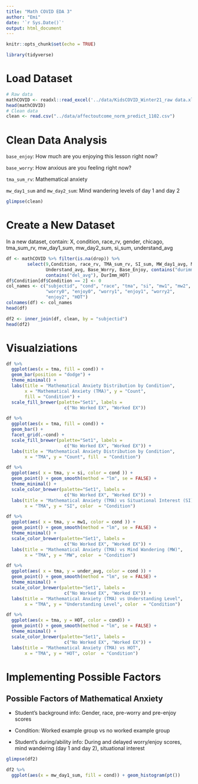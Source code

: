 ```yaml
---
title: "Math COVID EDA 3"
author: "Emi"
date: '`r Sys.Date()`'
output: html_document
---
```


```r
knitr::opts_chunk$set(echo = TRUE)
```

```r
library(tidyverse)
```

# Load Dataset

```r
# Raw data
mathCOVID <- readxl::read_excel('../data/KidsCOVID_Winter21_raw data.xlsx')
head(mathCOVID)
# Clean data
clean <- read.csv("../data/affectoutcome_norm_predict_1102.csv")
```

# Clean Data Analysis

`base_enjoy`: How much are you enjoying this lesson right now?

`base_worry`: How anxious are you feeling right now?

`tma_sum_rv`: Mathematical anxiety

`mw_day1_sum` and `mw_day2_sum`: Mind wandering levels of day 1 and day 2

```r
glimpse(clean)
```

# Create a New Dataset

In a new dataset, contain: X, condition, race_rv, gender, chicago, tma_sum_rv, mw_day1_sum, mw_day2_sum, si_sum, understand_avg

```r
df <- mathCOVID %>% filter(is.na(drop)) %>% 
        select(9,Condition, race_rv, TMA_sum_rv, SI_sum, MW_day1_avg, MW_day2_avg, 
               Understand_avg, Base_Worry, Base_Enjoy, contains("durimm_avg"),
               contains("del_avg"), DurImm_HOT) 
df$Condition[df$Condition == 2] <- 0
col_names <- c("subjectid", "cond", "race", "tma", "si", "mw1", "mw2", "under_avg", 
               "worry0", "enjoy0", "worry1", "enjoy1", "worry2",
               "enjoy2", "HOT")
colnames(df) <- col_names
head(df)
````

```r
df2 <- inner_join(df, clean, by = "subjectid")
head(df2)
```

# Visualziations

```r
df %>% 
  ggplot(aes(x = tma, fill = cond)) + 
  geom_bar(position = "dodge") +
  theme_minimal() + 
  labs(title = "Mathematical Anxiety Distribution by Condition", 
       x = "Mathematical Anxiety (TMA)", y = "Count",
       fill = "Condition") +
  scale_fill_brewer(palette="Set1", labels = 
                      c("No Worked EX", "Worked EX"))

df %>% 
  ggplot(aes(x = tma, fill = cond)) + 
  geom_bar() + 
  facet_grid(.~cond) +
  scale_fill_brewer(palette="Set1", labels = 
                      c("No Worked EX", "Worked EX")) +
  labs(title = "Mathematical Anxiety Distribution by Condition",
       x = "TMA", y = "Count", fill  = "Condition")
```

```r
df %>% 
  ggplot(aes( x = tma, y = si, color = cond )) + 
  geom_point() + geom_smooth(method = "lm", se = FALSE) + 
  theme_minimal() + 
  scale_color_brewer(palette="Set1", labels = 
                      c("No Worked EX", "Worked EX")) +
  labs(title = "Mathematical Anxiety (TMA) vs Situational Interest (SI)",
       x = "TMA", y = "SI", color  = "Condition")
```

```r
df %>% 
  ggplot(aes( x = tma, y = mw1, color = cond )) + 
  geom_point() + geom_smooth(method = "lm", se = FALSE) + 
  theme_minimal() + 
  scale_color_brewer(palette="Set1", labels = 
                      c("No Worked EX", "Worked EX")) +
  labs(title = "Mathematical Anxiety (TMA) vs Mind Wandering (MW)",
       x = "TMA", y = "MW", color  = "Condition")
```

```r
df %>% 
  ggplot(aes( x = tma, y = under_avg, color = cond )) + 
  geom_point() + geom_smooth(method = "lm", se = FALSE) + 
  theme_minimal() + 
  scale_color_brewer(palette="Set1", labels = 
                      c("No Worked EX", "Worked EX")) +
  labs(title = "Mathematical Anxiety (TMA) vs Understanding Level",
       x = "TMA", y = "Understanding Level", color  = "Condition")
```


```r
df %>% 
  ggplot(aes(x = tma, y = HOT, color = cond)) + 
  geom_point() + geom_smooth(method = "lm", se = FALSE) + 
  theme_minimal() + 
  scale_color_brewer(palette="Set1", labels = 
                      c("No Worked EX", "Worked EX")) +
  labs(title = "Mathematical Anxiety (TMA) vs HOT",
       x = "TMA", y = "HOT", color  = "Condition")
```

# Implementing Possible Factors

## Possible Factors of Mathematical Anxiety

*   Student's background info: Gender, race, pre-worry and pre-enjoy scores

*   Condition: Worked example group vs no worked example group

*   Student's during/ability info: During and delayed worry/enjoy scores, mind wandeirng (day 1 and day 2), situational interest

```r
glimpse(df2)
```

```r
df2 %>% 
  ggplot(aes(x = mw_day1_sum, fill = cond)) + geom_histogram(pt())
```

```r

```

